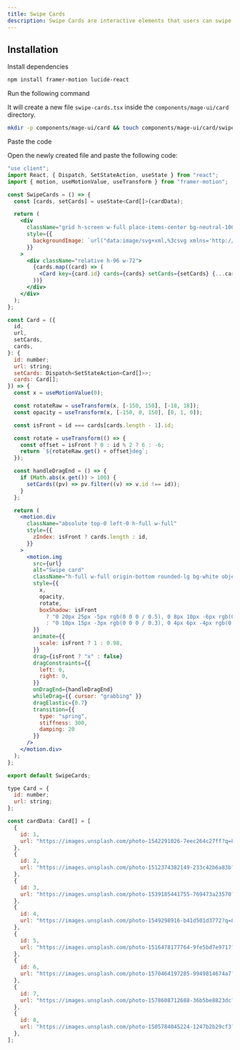 ```yaml
---
title: Swipe Cards
description: Swipe Cards are interactive elements that users can swipe cards to browse or take actions.
---
```


<ComponentPreview name="card-swipe-cards--docs" />

## Installation

<Steps>
<Step>Install dependencies</Step>

```bash
npm install framer-motion lucide-react
```

<Step>Run the following command</Step>

It will create a new file `swipe-cards.tsx` inside the `components/mage-ui/card` directory.

```bash 
mkdir -p components/mage-ui/card && touch components/mage-ui/card/swipe-cards.tsx
```

<Step>Paste the code</Step> 

Open the newly created file and paste the following code:

```jsx 
"use client";
import React, { Dispatch, SetStateAction, useState } from "react";
import { motion, useMotionValue, useTransform } from "framer-motion";

const SwipeCards = () => {
  const [cards, setCards] = useState<Card[]>(cardData);

  return (
    <div
      className="grid h-screen w-full place-items-center bg-neutral-100"
      style={{
        backgroundImage: `url("data:image/svg+xml,%3csvg xmlns='http://www.w3.org/2000/svg' viewBox='0 0 32 32' width='32' height='32' fill='none' stroke-width='2' stroke='%23d4d4d4'%3e%3cpath d='M0 .5H31.5V32'/%3e%3c/svg%3e")`,
      }}
    >
      <div className="relative h-96 w-72">
        {cards.map((card) => (
          <Card key={card.id} cards={cards} setCards={setCards} {...card} />
        ))}
      </div>
    </div>
  );
};

const Card = ({
  id,
  url,
  setCards,
  cards,
}: {
  id: number;
  url: string;
  setCards: Dispatch<SetStateAction<Card[]>>;
  cards: Card[];
}) => {
  const x = useMotionValue(0);

  const rotateRaw = useTransform(x, [-150, 150], [-18, 18]);
  const opacity = useTransform(x, [-150, 0, 150], [0, 1, 0]);

  const isFront = id === cards[cards.length - 1].id;

  const rotate = useTransform(() => {
    const offset = isFront ? 0 : id % 2 ? 6 : -6;
    return `${rotateRaw.get() + offset}deg`;
  });

  const handleDragEnd = () => {
    if (Math.abs(x.get()) > 100) {
      setCards((pv) => pv.filter((v) => v.id !== id));
    }
  };

  return (
    <motion.div
      className="absolute top-0 left-0 h-full w-full"
      style={{
        zIndex: isFront ? cards.length : id,
      }}
    >
      <motion.img
        src={url}
        alt="Swipe card"
        className="h-full w-full origin-bottom rounded-lg bg-white object-cover hover:cursor-grab active:cursor-grabbing"
        style={{
          x,
          opacity,
          rotate,
          boxShadow: isFront
            ? "0 20px 25px -5px rgb(0 0 0 / 0.5), 0 8px 10px -6px rgb(0 0 0 / 0.5)"
            : "0 10px 15px -3px rgb(0 0 0 / 0.3), 0 4px 6px -4px rgb(0 0 0 / 0.3)",
        }}
        animate={{
          scale: isFront ? 1 : 0.98,
        }}
        drag={isFront ? "x" : false}
        dragConstraints={{
          left: 0,
          right: 0,
        }}
        onDragEnd={handleDragEnd}
        whileDrag={{ cursor: "grabbing" }}
        dragElastic={0.7}
        transition={{
          type: "spring",
          stiffness: 300,
          damping: 20
        }}
      />
    </motion.div>
  );
};

export default SwipeCards;

type Card = {
  id: number;
  url: string;
};

const cardData: Card[] = [
  {
    id: 1,
    url: "https://images.unsplash.com/photo-1542291026-7eec264c27ff?q=80&w=2370&auto=format&fit=crop&ixlib=rb-4.0.3&ixid=M3wxMjA3fDB8MHxwaG90by1wYWdlfHx8fGVufDB8fHx8fA%3D%3D",
  },
  {
    id: 2,
    url: "https://images.unsplash.com/photo-1512374382149-233c42b6a83b?q=80&w=2235&auto=format&fit=crop&ixlib=rb-4.0.3&ixid=M3wxMjA3fDB8MHxwaG90by1wYWdlfHx8fGVufDB8fHx8fA%3D%3D",
  },
  {
    id: 3,
    url: "https://images.unsplash.com/photo-1539185441755-769473a23570?q=80&w=2342&auto=format&fit=crop&ixlib=rb-4.0.3&ixid=M3wxMjA3fDB8MHxwaG90by1wYWdlfHx8fGVufDB8fHx8fA%3D%3D",
  },
  {
    id: 4,
    url: "https://images.unsplash.com/photo-1549298916-b41d501d3772?q=80&w=2224&auto=format&fit=crop&ixlib=rb-4.0.3&ixid=M3wxMjA3fDB8MHxwaG90by1wYWdlfHx8fGVufDB8fHx8fA%3D%3D",
  },
  {
    id: 5,
    url: "https://images.unsplash.com/photo-1516478177764-9fe5bd7e9717?q=80&w=2340&auto=format&fit=crop&ixlib=rb-4.0.3&ixid=M3wxMjA3fDB8MHxwaG90by1wYWdlfHx8fGVufDB8fHx8fA%3D%3D",
  },
  {
    id: 6,
    url: "https://images.unsplash.com/photo-1570464197285-9949814674a7?q=80&w=2273&auto=format&fit=crop&ixlib=rb-4.0.3&ixid=M3wxMjA3fDB8MHxwaG90by1wYWdlfHx8fGVufDB8fHx8fA%3D%3D",
  },
  {
    id: 7,
    url: "https://images.unsplash.com/photo-1578608712688-36b5be8823dc?q=80&w=2187&auto=format&fit=crop&ixlib=rb-4.0.3&ixid=M3wxMjA3fDB8MHxwaG90by1wYWdlfHx8fGVufDB8fHx8fA%3D%3D",
  },
  {
    id: 8,
    url: "https://images.unsplash.com/photo-1505784045224-1247b2b29cf3?q=80&w=2340&auto=format&fit=crop&ixlib=rb-4.0.3&ixid=M3wxMjA3fDB8MHxwaG90by1wYWdlfHx8fGVufDB8fHx8fA%3D%3D",
  },
];

```
</Steps>



